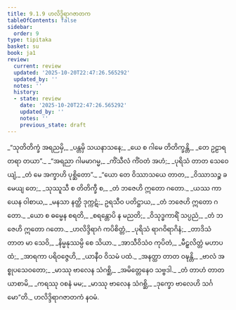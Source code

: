 ```yaml
---
title: 9.1.9 ဟလိဒ္ဒိရာဂဇာတက
tableOfContents: false
sidebar:
  order: 9
type: tipitaka
basket: su
book: ja1
review:
  current: review
  updated: '2025-10-20T22:47:26.565292'
  updated_by: ''
  notes: ''
  history:
  - state: review
    date: '2025-10-20T22:47:26.565292'
    updated_by: ''
    notes: ''
    previous_state: draft
---
```



<DynamicBreadcrumb />


<ReviewStatus review={frontmatter.review} showDetails={true} />

<HypothesisAnnotation frontmatter={frontmatter} />

<Division number="78" book="ja1" e="ch" v="22" p="195">

<Paragraph number="1866" type="verses" book="ja1">
_“သုတိတိက္ခံ အရညမှိ,_  
_ပန္တမှိ သယနာသနေ;_  
_ယေ စ ဂါမေ တိတိက္ခန္တိ,_  
_တေ ဥဠာရတရာ တယာ”._  

</Paragraph>

</Division>
<Division number="79" book="ja1" e="ch" v="22" p="195">

<Paragraph number="1867" type="verses" book="ja1">
_“အရညာ ဂါမမာဂမ္မ,_  
_ကိံသီလံ ကိံဝတံ အဟံ;_  
_ပုရိသံ တာတ သေဝေယျံ,_  
_တံ မေ အက္ခာဟိ ပုစ္ဆိတော”._  

</Paragraph>

</Division>
<Division number="80" book="ja1" e="ch" v="22" p="195">

<Paragraph number="1868" type="verses" book="ja1">
_“ယော တေ ဝိဿာသယေ တာတ,_  
_ဝိဿာသဉ္စ ခမေယျ တေ;_  
_သုဿူသီ စ တိတိက္ခီ စ,_  
_တံ ဘဇေဟိ ဣတော ဂတော._  

</Paragraph>

</Division>
<Division number="81" book="ja1" e="ch" v="22" p="196">

<Paragraph number="1869" type="verses" book="ja1">
_ယဿ ကာယေန ဝါစာယ,_  
_မနသာ နတ္ထိ ဒုက္ကဋံ;_  
ဥရသီဝ ပတိဋ္ဌာယ,_  
_တံ ဘဇေဟိ ဣတော ဂတော._  

</Paragraph>

</Division>
<Division number="82" book="ja1" e="ch" v="22" p="196">

<Paragraph number="1870" type="verses" book="ja1">
_ယော စ ဓမ္မေန စရတိ,_  
_စရန္တောပိ န မညတိ;_  
_ဝိသုဒ္ဓကာရိံ သပ္ပညံ,_  
_တံ ဘဇေဟိ ဣတော ဂတော._  

</Paragraph>

</Division>
<Division number="83" book="ja1" e="ch" v="22" p="196">

<Paragraph number="1871" type="verses" book="ja1">
_ဟလိဒ္ဒိရာဂံ ကပိစိတ္တံ,_  
_ပုရိသံ ရာဂဝိရာဂိနံ;_  
_တာဒိသံ တာတ မာ သေဝိ,_  
_နိမ္မနုဿမ္ပိ စေ သိယာ._  

</Paragraph>

</Division>
<Division number="84" book="ja1" e="ch" v="22" p="196">

<Paragraph number="1872" type="verses" book="ja1">
_အာသီဝိသံဝ ကုပိတံ,_  
_မီဠှလိတ္တံ မဟာပထံ;_  
_အာရကာ ပရိဝဇ္ဇေဟိ,_  
_ယာနီဝ ဝိသမံ ပထံ._  

</Paragraph>

</Division>
<Division number="85" book="ja1" e="ch" v="22" p="196">

<Paragraph number="1873" type="verses" book="ja1">
_အနတ္ထာ တာတ ဝဍ္ဎန္တိ,_  
_ဗာလံ အစ္စုပသေဝတော;_  
_မာဿု ဗာလေန သံဂစ္ဆိ,_  
_အမိတ္တေနေဝ သဗ္ဗဒါ._  

</Paragraph>

</Division>
<Division number="86" book="ja1" e="ch" v="22" p="196">

<Paragraph number="1874" type="verses" book="ja1">
_တံ တာဟံ တာတ ယာစာမိ,_  
_ကရဿု ဝစနံ မမ;_  
_မာဿု ဗာလေန သံဂစ္ဆိ,_  
_ဒုက္ခော ဗာလေဟိ သင်္ဂမော”တိ._  


</Paragraph>
</Division>

<Paragraph number="1875" type="center" book="ja1">
ဟလိဒ္ဒိရာဂဇာတကံ နဝမံ.
</Paragraph>